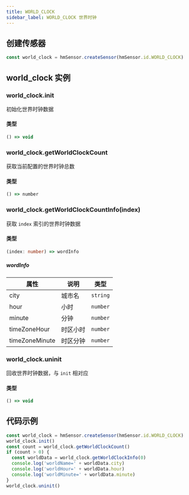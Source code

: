 ```yaml
---
title: WORLD_CLOCK
sidebar_label: WORLD_CLOCK 世界时钟
---
```


## 创建传感器

```js
const world_clock = hmSensor.createSensor(hmSensor.id.WORLD_CLOCK)
```

## world_clock 实例

### world_clock.init

初始化世界时钟数据

#### 类型

```ts
() => void
```

### world_clock.getWorldClockCount

获取当前配置的世界时钟总数

#### 类型

```ts
() => number
```

### world_clock.getWorldClockCountInfo(index)

获取 `index` 索引的世界时钟数据

#### 类型

```ts
(index: number) => wordInfo
```

##### wordInfo

| 属性           | 说明     | 类型     |
| -------------- | -------- | -------- |
| city           | 城市名   | `string` |
| hour           | 小时     | `number` |
| minute         | 分钟     | `number` |
| timeZoneHour   | 时区小时 | `number` |
| timeZoneMinute | 时区分钟 | `number` |

### world_clock.uninit

回收世界时钟数据，与 `init` 相对应

#### 类型

```js
() => void
```

## 代码示例

```js
const world_clock = hmSensor.createSensor(hmSensor.id.WORLD_CLOCK)
world_clock.init()
const count = world_clock.getWorldClockCount()
if (count > 0) {
  const worldData = world_clock.getWorldClockInfo(0)
  console.log('worldName=' + worldData.city)
  console.log('worldHour=' + worldData.hour)
  console.log('worldMinute=' + worldData.minute)
}
world_clock.uninit()
```
